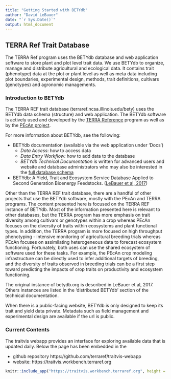 ```yaml
---
title: "Getting Started with BETYdb"
author: "David LeBauer"
date: "`r Sys.Date()`"
output: html_document
---
```


## TERRA Ref Trait Database

The TERRA Ref program uses the BETYdb database and web application software to store plant and plot level trait data. 
We use BETYdb to organize, manage and distribute agricultural and ecological data. 
It contains trait (phenotype) data at the plot or plant level as well as meta data including plot boundaries, experimental design, methods, trait definitions, cultivars (genotypes) and agronomic managements.

### Introduction to BETYdb 

The TERRA REF trait database (terraref.ncsa.illinois.edu/bety) uses the BETYdb data schema (structure) and web application.
The BETYdb software is actively used and developed by the [TERRA Reference](http://terraref.org) program as well as by the [PEcAn project](http://pecanproject.org).

For more information about BETYdb, see the following:

* BETYdb documentation (available via the web application under 'Docs')
  * _Data Access_: how to access data
  * _Data Entry Workflow:_ how to add data to the database
  * _BETYdb Technical Documentation_ is written for advanced users and website and database administrators who may also be interested in the [full database schema](https://www.betydb.org/schemas)
* BETYdb: A Yield, Trait and Ecosystem Service Database Applied to Second Generation Bioenergy Feedstocks. ([LeBauer et al, 2017](https://onlinelibrary.wiley.com/doi/abs/10.1111/gcbb.12420))

Other than the TERRA REF trait database, there are a handful of other projects that use the BETYdb software, mostly with the PEcAn and TERRA programs. The content presented here is focused on the TERRA REF instance of BETYdb. Most of the information presented here is relevant to other databases, but the TERRA program has more emphasis on trait diversity among cultivars or genotypes within a crop whereas PEcAn focuses on the diversity of traits within ecosystems and plant functional types. In addition, the TERRA program is more focused on high throughput phenotyping - intensive monitoring of agricultural breeding trials whereas PEcAn focuses on assimilating heterogeneous data to forecast ecosystem functioning. Fortunately, both uses can use the shared ecosystem of software used for these tasks. For example, the PEcAn crop modeling infrastructure can be directly used to infer additional targets of breeding, and the diversity of traits observed in breeding trials can be a first step toward predicting the impacts of crop traits on productivity and ecosystem functioning.

The original instance of betydb.org is described in LeBauer et al, 2017. 
Others instances are listed in the 'distributed BETYdb' section of the technical documentation.

When there is a public-facing website, BETYdb is only designed to keep its trait and yield data private.
Metadata such as field management and experimental design are available if the url is public.

### Current Contents

The traitvis webapp provides an interface for exploring available data that is updated daily. Below the page has been embedded in the 

* github repository https://github.com/terraref/traitvis-webapp
* website: https://traitvis.workbench.terraref.org

```r
knitr::include_app("https://traitvis.workbench.terraref.org", height = "1400px")
```

